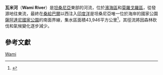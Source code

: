 {{Geobox
|River
<!-- *** Heading *** -->
|name = 瓦米河
|native_name = 
|other_name = 
|category = 
<!-- *** Names **** -->
|etymology = 
|nickname = 
<!-- *** Image *** -->
|image = Wami River.jpg
|image_caption = 
<!-- *** Country *** -->
|country  = {{flag|Tanzania}}
|country1 = 
|country2 = 
|state = 
|region = 
|district = 
|municipality = 
<!-- *** Family *** -->
|parent =
|tributary_left = 
|tributary_right = 
|city  = 
|city1 = 
|city2 = 
|city3 = 
|landmark = 
<!-- *** River locations *** -->
|source =
|source_location = | source_region = | source_country = [[Tanzania|Tanzania]]
|source_elevation =
|source_lat_d =  | source_lat_m =  | source_lat_s =  | source_lat_NS = 
|source_long_d =  | source_long_m = | source_long_s =  | source_long_EW = 
|source1 = 
|source1_location = | source1_region = | source1_country = 
|source1_elevation = 
|source1_lat_d =  | source1_lat_m = | source1_lat_s = | source1_lat_NS = 
|source1_long_d = | source1_long_m = | source1_long_s = | source1_long_EW = 
|source_confluence = 
|source_confluence_location = | source_confluence_region = | source_confluence_country = 
|source_confluence_elevation = 
|source_confluence_lat_d = | source_confluence_lat_m = | source_confluence_lat_s = | source_confluence_lat_NS =
|source_confluence_long_d = | source_confluence_long_m = | source_confluence_long_s = | source_confluence_long_EW =
|mouth = 
|mouth_location = | mouth_region = | mouth_country = [[Tanzania|Tanzania]]
|mouth_elevation = 0
|mouth_lat_d = 6 | mouth_lat_m = 7| mouth_lat_s =  | mouth_lat_NS = N
|mouth_long_d = 38 | mouth_long_m = 49 | mouth_long_s =  | mouth_long_EW = E
|mouth_coordinates_note = 
<!-- *** Dimensions *** -->
|length = 
|width = 
|depth = 
|volume =
|watershed = 43946 
|discharge = 60.6
|discharge_max =
|discharge_min =
<!-- *** Free fields *** -->
|free = | free_type = 
<!-- *** Maps *** -->
|map = Spice Islands-Zanzibar highlighted-fr.svg
|map_caption = 
|map_background = 
|map_locator =
|map_locator_x =
|map_locator_y = 
<!-- *** Website *** -->
|website =
<!-- *** Footnotes *** -->
|footnotes =
}}

'''瓦米河'''（'''Wami River'''）是[[坦桑尼亞|坦桑尼亞]]東部的河流，位於[[濱海區|濱海區]]和[[莫羅戈羅區|莫羅戈羅區]]，從發源地往東流，最終在[[桑給巴爾|桑給巴爾]]以西注入[[印度洋|印度洋]]是坦桑尼亞唯一位於海岸的國家公園[[薩阿達尼國家公園|薩阿達尼國家公園]]的南面界線，集水區面積43,946平方公里<ref>{{cite web |url=http://wamiruvubasin.com/location.html |title=存档副本 |accessdate=2011-04-17 |deadurl=yes |archiveurl=https://web.archive.org/web/20110901223607/http://wamiruvubasin.com/location.html |archivedate=2011-09-01 }}</ref>，其徑流將因森林砍伐和氣候變化逐步減少。

==參考文獻==
<references/>

{{Tanzania-stub}}
{{Rivers of Tanzania}}

[[Category:坦桑尼亞河流|Wami]]